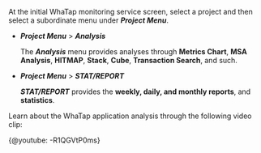 At the initial WhaTap monitoring service screen, select a project and then select a subordinate menu under **_Project Menu_**. 

-   **_Project Menu_** > **_Analysis_**

    The **_Analysis_** menu provides analyses through **Metrics Chart**, **MSA Analysis**, **HITMAP**, **Stack**, **Cube**, **Transaction Search**, and such.

-   **_Project Menu_** > **_STAT/REPORT_**

    **_STAT/REPORT_** provides the **weekly, daily, and monthly reports**, and **statistics**.

Learn about the WhaTap application analysis through the following video clip:

{@youtube: -R1QGVtP0ms}
